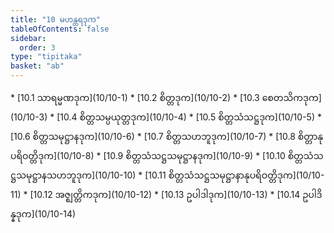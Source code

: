 ```yaml
---
title: "10 မဟန္တရဒုက"
tableOfContents: false
sidebar:
  order: 3
type: "tipitaka"
basket: "ab"
---
```



<DynamicBreadcrumb />



<TableOfContents>
* [10.1 သာရမ္မဏဒုက](10/10-1)
* [10.2 စိတ္တဒုက](10/10-2)
* [10.3 စေတသိကဒုက](10/10-3)
* [10.4 စိတ္တသမ္ပယုတ္တဒုက](10/10-4)
* [10.5 စိတ္တသံသဋ္ဌဒုက](10/10-5)
* [10.6 စိတ္တသမုဋ္ဌာနဒုက](10/10-6)
* [10.7 စိတ္တသဟဘူဒုက](10/10-7)
* [10.8 စိတ္တာနုပရိဝတ္တိဒုက](10/10-8)
* [10.9 စိတ္တသံသဋ္ဌသမုဋ္ဌာနဒုက](10/10-9)
* [10.10 စိတ္တသံသဋ္ဌသမုဋ္ဌာနသဟဘူဒုက](10/10-10)
* [10.11 စိတ္တသံသဋ္ဌသမုဋ္ဌာနာနုပရိဝတ္တိဒုက](10/10-11)
* [10.12 အဇ္ဈတ္တိကဒုက](10/10-12)
* [10.13 ဥပါဒါဒုက](10/10-13)
* [10.14 ဥပါဒိန္နဒုက](10/10-14)
</TableOfContents>